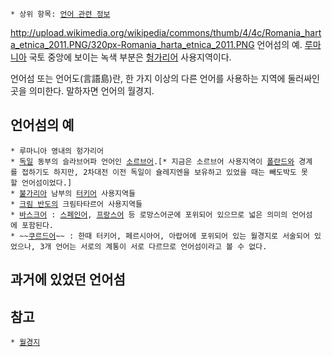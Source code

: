  * 상위 항목: [[언어 관련 정보]]

http://upload.wikimedia.org/wikipedia/commons/thumb/4/4c/Romania_harta_etnica_2011.PNG/320px-Romania_harta_etnica_2011.PNG
언어섬의 예. [[루마니아]] 국토 중앙에 보이는 녹색 부분은 [[헝가리어]] 사용지역이다.


언어섬 또는 언어도(言語島)란, 한 가지 이상의 다른 언어를 사용하는 지역에 둘러싸인 곳을 의미한다. 말하자면 언어의 월경지.

== 언어섬의 예 ==
 * 루마니아 영내의 헝가리어
 * [[독일]] 동부의 슬라브어파 언어인 [http://en.wikipedia.org/wiki/Sorbian_language 소르브어].[* 지금은 소르브어 사용지역이 [[폴란드]]와 경계를 접하기도 하지만, 2차대전 이전 독일이 슐레지엔을 보유하고 있었을 때는 빼도박도 못할 언어섬이었다.]
 * [[불가리아]] 남부의 [[터키어]] 사용지역들
 * [[크림 반도]]의 크림타타르어 사용지역들
 * [[바스크어]] : [[스페인어]], [[프랑스어]] 등 로망스어군에 포위되어 있으므로 넓은 의미의 언어섬에 포함된다.
 * ~~[[쿠르드어]]~~ : 한때 터키어, 페르시아어, 아랍어에 포위되어 있는 월경지로 서술되어 있었으나, 3개 언어는 서로의 계통이 서로 다르므로 언어섬이라고 볼 수 없다.
== 과거에 있었던 언어섬 ==

== 참고 ==
 * [[월경지]]
